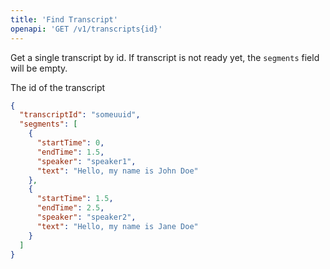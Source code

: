 ```yaml
---
title: 'Find Transcript'
openapi: 'GET /v1/transcripts{id}'
---
```


Get a single transcript by id. If transcript is not ready yet, the `segments` field will be empty.

<ParamField path="id" type="uuid" >
  The id of the transcript
</ParamField>

<ResponseExample>

```json Response
{ 
  "transcriptId": "someuuid",
  "segments": [
    {
      "startTime": 0,
      "endTime": 1.5,
      "speaker": "speaker1",
      "text": "Hello, my name is John Doe"
    },
    {
      "startTime": 1.5,
      "endTime": 2.5,
      "speaker": "speaker2",
      "text": "Hello, my name is Jane Doe"
    }
  ]
}
```
</ResponseExample>
